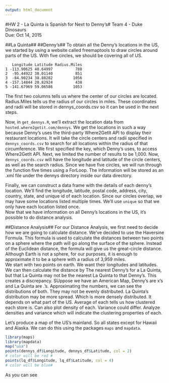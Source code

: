 ```yaml
---
output: html_document
---
```

#HW 2 - La Quinta is Spanish for Next to Denny's#
Team 4 - Duke Dinosaurs    
Due: Oct 14, 2015  

##La Quinta##
##Denny's##
To obtain all the Denny's locations in the US, we started by using a website called freemaptools to draw circles around parts of the US. With five circles, we should be covering all of US.
  
```
   Longitude Latitude Radius.Miles
1 -113.90625 40.64997          788
2  -95.44922 38.01140          851
3  -84.90234 38.88282         1056
4 -157.14844 20.82924          438
5 -141.67969 59.06586         1053
```
The first two columns tells us where the center of our circles are located. Radius.Miles tells us the radius of our circles in miles. These coordinates and radii will be stored in dennys_coords.csv so it can be used in the next steps.   
   
Now, in `get_dennys.R`, we'll extract the location data from `hosted.where2getit.com/dennys`. We get the locations in such a way because Denny's uses the third-party Where2GetIt API to display their restaurant locations. It will take the circle centers and radii specified in `dennys_coords.csv` to search for all locations within the radius of that circumference. We first specified the key, which Denny's uses, to access Where2GetIt API. Next, we limited the number of results to be 1,000. Now, `dennys_coords.csv` will have the longitude and latitude of the circle centers, as well as the search radius. Since we have five circles, we will run through the function five times using a ForLoop. The information will be stored as an .xml file under the dennys directory inside our data directory.    
   
Finally, we can construct a data frame with the details of each denny's location. We'll find the longitude, latitude, postal code, address, city, country, state, and unique id of each location. Since our circles overlap, we may have some locations listed multiple times. We'll use `unique` so that we only have each location listed once.    
Now that we have information on all Denny's locations in the US, it's possible to do distance analysis.    

##Distance Analysis##
For our Distance Analysis, we first need to decide how we are going to calculate distance. We've decided to use the Haversine Formula. This formula is used to calculate the distances between two points on a sphere where the path will go along the surface of the sphere. Instead of the Euclidean distance, the formula will give us the great-circle distance. Although Earth is not a sphere, for our purposes, it is enough to approximate it to be a sphere with a radius of 3,959 miles.    
We start with two points on earth. We want their longitudes and latitudes. We can then calculate the distance by 
The nearest Denny's for a La Quinta, but that La Quinta may not be the nearest La Quinta to that Denny's. This creates a discrepancy. SUppose we have an American Map, Denny's are x's and La Quinta are .'s. Approximating the numbers, we can see the distributions of both. They may not be evenly distributed. La Quinta's distribution may be more spread. Which is more densely distributed. It depends on what part of the US. Average of each tells us how clustered each store is. Can also plot density of each. Variance could differ. Analyze densities and variance which will indicate the clustering properties of each. 

Let's produce a map of the US's mainland. So all states except for Hawaii and Alaska. We can do this using the packages `maps` and `mapdata`. 
```r
library(maps)
library(mapdata)
map("usa")
points(dennys_df$Longitude, dennys_df$Latitude, col = 2)
# color will be red #
points(lq_df$Longitude, lq_df$Latitude, col = 4)
# color will be blue#
```
As you can see
